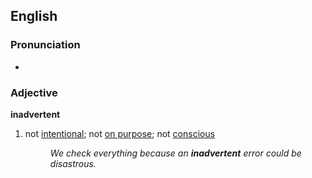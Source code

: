 ==English==

===Pronunciation===
*{{audio|en-us-inadvertent.ogg|Audio (US)}}

===Adjective===
'''inadvertent'''
#not [[intentional]]; not [[on purpose]]; not [[conscious]]
#:''We check everything because an '''inadvertent''' error could be disastrous.''